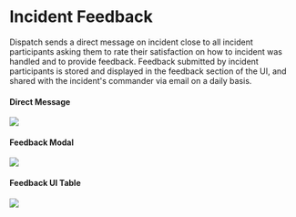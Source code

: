 # Incident Feedback

Dispatch sends a direct message on incident close to all incident participants asking them to rate their satisfaction on how to incident was handled and to provide feedback. Feedback submitted by incident participants is stored and displayed in the feedback section of the UI, and shared with the incident's commander via email on a daily basis.

#### Direct Message

![](/img/user-guide-incident-feedback-conversation-direct-message.png)

#### Feedback Modal

![](/img/user-guide-incident-feedback-conversation-modal.png)

#### Feedback UI Table

![](/img/admin-ui-incident-feedback.png)
